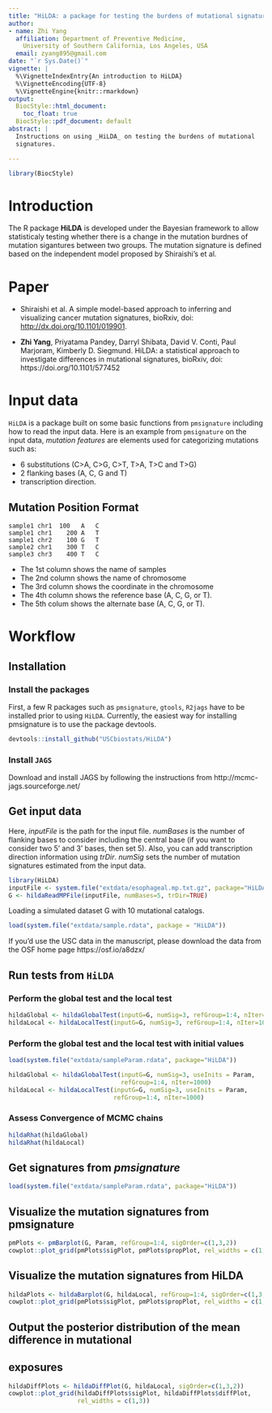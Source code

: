 ```yaml
---
title: "HiLDA: a package for testing the burdens of mutational signatures"
author: 
- name: Zhi Yang
  affiliation: Department of Preventive Medicine, 
    University of Southern California, Los Angeles, USA 
  email: zyang895@gmail.com
date: "`r Sys.Date()`"
vignette: |
  %\VignetteIndexEntry{An introduction to HiLDA}
  %\VignetteEncoding{UTF-8}
  %\VignetteEngine{knitr::rmarkdown}
output:
  BiocStyle::html_document:
    toc_float: true
  BiocStyle::pdf_document: default
abstract: | 
  Instructions on using _HiLDA_ on testing the burdens of mutational 
  signatures. 

---
```


```r
library(BiocStyle)
```

# Introduction

The R package **HiLDA** is developed under the Bayesian framework to allow 
statisticaly testing whether there is a change in the mutation burdnes of 
mutation sigantures between two groups. The mutation signature is defined based 
on the independent model proposed by Shiraishi's et al. 

# Paper

- Shiraishi et al. A simple model-based approach to inferring and visualizing 
cancer mutation signatures, bioRxiv, doi: 
[http://dx.doi.org/10.1101/019901](http://dx.doi.org/10.1101/019901).

- **Zhi Yang**, Priyatama Pandey, Darryl Shibata, David V. Conti, 
Paul Marjoram, Kimberly D. Siegmund. HiLDA: a statistical approach to 
investigate differences in mutational signatures, bioRxiv, 
doi: https://doi.org/10.1101/577452 


# Input data

`HiLDA` is a package built on some basic functions from `pmsignature` including 
how to read the input data. Here is an example from `pmsignature` on the input 
data, *mutation features* are elements used for categorizing mutations such as: 
  
* 6 substitutions (C>A, C>G, C>T, T>A, T>C and T>G)
* 2 flanking bases (A, C, G and T)
* transcription direction.

## Mutation Position Format

    sample1 chr1  100	A	C	
    sample1	chr1	200	A	T	
    sample1	chr2	100	G	T	
    sample2	chr1	300	T	C	
    sample3	chr3	400	T	C	
  
* The 1st column shows the name of samples 
* The 2nd column shows the name of chromosome 
* The 3rd column shows the coordinate in the chromosome
* The 4th column shows the reference base (A, C, G, or T).
* The 5th colum shows the alternate base (A, C, G, or T).


# Workflow 
## Installation 
### Install the packages
First, a few R packages such as `pmsignature`, `gtools`, `R2jags` have to be 
installed prior to using `HiLDA`. Currently, the easiest way for installing 
pmsignature is to use the package devtools. 

```r
devtools::install_github("USCbiostats/HiLDA")
```

### Install `JAGS`
Download and install JAGS by following the instructions from 
http://mcmc-jags.sourceforge.net/

## Get input data
Here, *inputFile* is the path for the input file. *numBases* is the number of 
flanking bases to consider including the central base (if you want to consider 
two 5' and 3' bases, then set 5). Also, you can add transcription direction 
information using *trDir*. *numSig* sets the number of mutation signatures 
estimated from the input data.  
```r
library(HiLDA)
inputFile <- system.file("extdata/esophageal.mp.txt.gz", package="HiLDA")
G <- hildaReadMPFile(inputFile, numBases=5, trDir=TRUE)
```

Loading a simulated dataset G with 10 mutational catalogs. 
```r
load(system.file("extdata/sample.rdata", package = "HiLDA"))
```

If you'd use the USC data in the manuscript, please download the data from the
OSF home page https://osf.io/a8dzx/

## Run tests from `HiLDA`
### Perform the global test and the local test 
```r
hildaGlobal <- hildaGlobalTest(inputG=G, numSig=3, refGroup=1:4, nIter=1000)
hildaLocal <- hildaLocalTest(inputG=G, numSig=3, refGroup=1:4, nIter=1000)
```

### Perform the global test and the local test with initial values
```r
load(system.file("extdata/sampleParam.rdata", package="HiLDA"))

hildaGlobal <- hildaGlobalTest(inputG=G, numSig=3, useInits = Param,
                               refGroup=1:4, nIter=1000)
hildaLocal <- hildaLocalTest(inputG=G, numSig=3, useInits = Param,
                             refGroup=1:4, nIter=1000)
```

###  Assess Convergence of MCMC chains
```r
hildaRhat(hildaGlobal)
hildaRhat(hildaLocal)
```

## Get signatures from *pmsignature*
```r
load(system.file("extdata/sampleParam.rdata", package="HiLDA"))
```

## Visualize the mutation signatures from pmsignature
```r
pmPlots <- pmBarplot(G, Param, refGroup=1:4, sigOrder=c(1,3,2))
cowplot::plot_grid(pmPlots$sigPlot, pmPlots$propPlot, rel_widths = c(1,3))
```

## Visualize the mutation signatures from HiLDA
```r
hildaPlots <- hildaBarplot(G, hildaLocal, refGroup=1:4, sigOrder=c(1,3,2))
cowplot::plot_grid(pmPlots$sigPlot, pmPlots$propPlot, rel_widths = c(1,3))
```

## Output the posterior distribution of the mean difference in mutational 
## exposures
```r
hildaDiffPlots <- hildaDiffPlot(G, hildaLocal, sigOrder=c(1,3,2))
cowplot::plot_grid(hildaDiffPlots$sigPlot, hildaDiffPlots$diffPlot, 
                   rel_widths = c(1,3))
```


